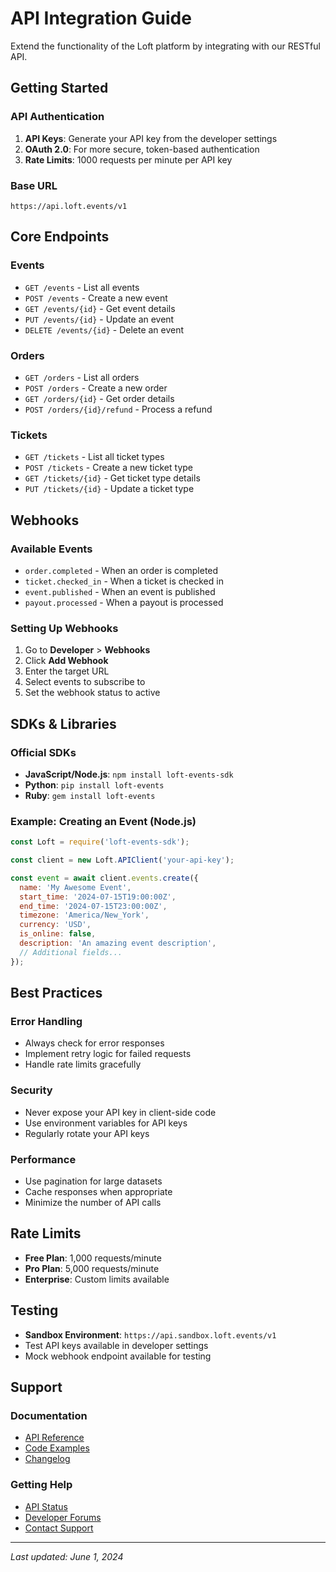 # API Integration Guide

Extend the functionality of the Loft platform by integrating with our RESTful API.

## Getting Started

### API Authentication
1. **API Keys**: Generate your API key from the developer settings
2. **OAuth 2.0**: For more secure, token-based authentication
3. **Rate Limits**: 1000 requests per minute per API key

### Base URL
```
https://api.loft.events/v1
```

## Core Endpoints

### Events
- `GET /events` - List all events
- `POST /events` - Create a new event
- `GET /events/{id}` - Get event details
- `PUT /events/{id}` - Update an event
- `DELETE /events/{id}` - Delete an event

### Orders
- `GET /orders` - List all orders
- `POST /orders` - Create a new order
- `GET /orders/{id}` - Get order details
- `POST /orders/{id}/refund` - Process a refund

### Tickets
- `GET /tickets` - List all ticket types
- `POST /tickets` - Create a new ticket type
- `GET /tickets/{id}` - Get ticket type details
- `PUT /tickets/{id}` - Update a ticket type

## Webhooks

### Available Events
- `order.completed` - When an order is completed
- `ticket.checked_in` - When a ticket is checked in
- `event.published` - When an event is published
- `payout.processed` - When a payout is processed

### Setting Up Webhooks
1. Go to **Developer** > **Webhooks**
2. Click **Add Webhook**
3. Enter the target URL
4. Select events to subscribe to
5. Set the webhook status to active

## SDKs & Libraries

### Official SDKs
- **JavaScript/Node.js**: `npm install loft-events-sdk`
- **Python**: `pip install loft-events`
- **Ruby**: `gem install loft-events`

### Example: Creating an Event (Node.js)
```javascript
const Loft = require('loft-events-sdk');

const client = new Loft.APIClient('your-api-key');

const event = await client.events.create({
  name: 'My Awesome Event',
  start_time: '2024-07-15T19:00:00Z',
  end_time: '2024-07-15T23:00:00Z',
  timezone: 'America/New_York',
  currency: 'USD',
  is_online: false,
  description: 'An amazing event description',
  // Additional fields...
});
```

## Best Practices

### Error Handling
- Always check for error responses
- Implement retry logic for failed requests
- Handle rate limits gracefully

### Security
- Never expose your API key in client-side code
- Use environment variables for API keys
- Regularly rotate your API keys

### Performance
- Use pagination for large datasets
- Cache responses when appropriate
- Minimize the number of API calls

## Rate Limits
- **Free Plan**: 1,000 requests/minute
- **Pro Plan**: 5,000 requests/minute
- **Enterprise**: Custom limits available

## Testing
- **Sandbox Environment**: `https://api.sandbox.loft.events/v1`
- Test API keys available in developer settings
- Mock webhook endpoint available for testing

## Support

### Documentation
- [API Reference](https://developer.loft.events/api)
- [Code Examples](https://github.com/loft/example-code)
- [Changelog](https://developer.loft.events/changelog)

### Getting Help
- [API Status](https://status.loft.events)
- [Developer Forums](https://community.loft.events)
- [Contact Support](/troubleshooting/contact-support)

---
*Last updated: June 1, 2024*
